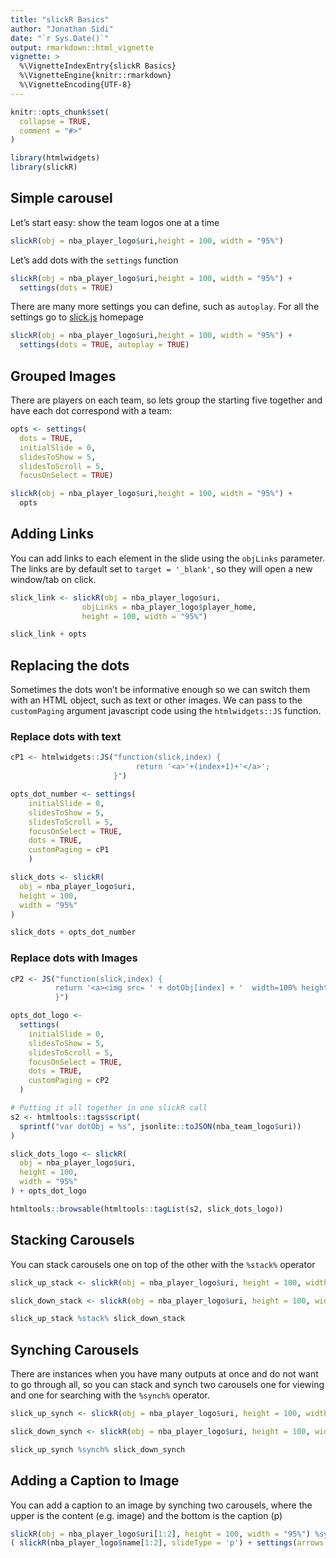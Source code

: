 ```yaml
---
title: "slickR Basics"
author: "Jonathan Sidi"
date: "`r Sys.Date()`"
output: rmarkdown::html_vignette
vignette: >
  %\VignetteIndexEntry{slickR Basics}
  %\VignetteEngine{knitr::rmarkdown}
  %\VignetteEncoding{UTF-8}
---
```


```r
knitr::opts_chunk$set(
  collapse = TRUE,
  comment = "#>"
)
```


```r
library(htmlwidgets)
library(slickR)
```

## Simple carousel
Let's start easy: show the team logos one at a time

```r

slickR(obj = nba_player_logo$uri,height = 100, width = "95%")

```

Let's add dots with the `settings` function

```r

slickR(obj = nba_player_logo$uri,height = 100, width = "95%") + 
  settings(dots = TRUE)

```

There are many more settings you can define, such as `autoplay`. For all the settings go to [slick.js](http://kenwheeler.github.io/slick) homepage

```r

slickR(obj = nba_player_logo$uri,height = 100, width = "95%") + 
  settings(dots = TRUE, autoplay = TRUE)

```

## Grouped Images

There are players on each team, so lets group the starting five together and have each dot correspond with a team:

```r

opts <- settings(
  dots = TRUE,
  initialSlide = 0,
  slidesToShow = 5, 
  slidesToScroll = 5, 
  focusOnSelect = TRUE)

slickR(obj = nba_player_logo$uri,height = 100, width = "95%") + 
  opts

```

## Adding Links

You can add links to each element in the slide using the `objLinks` parameter. The links are by default set to `target = '_blank'`, so they will open a new window/tab on click.

```r

slick_link <- slickR(obj = nba_player_logo$uri,
                objLinks = nba_player_logo$player_home,
                height = 100, width = "95%") 

slick_link + opts
```

## Replacing the dots

Sometimes the dots won't be informative enough so we can switch them with an HTML object, such as text or other images. We can pass to the `customPaging` argument javascript code using the `htmlwidgets::JS` function. 

### Replace dots with text

```r

cP1 <- htmlwidgets::JS("function(slick,index) {
                            return '<a>'+(index+1)+'</a>';
                       }")

opts_dot_number <- settings(
    initialSlide = 0,
    slidesToShow = 5,
    slidesToScroll = 5,
    focusOnSelect = TRUE,
    dots = TRUE,
    customPaging = cP1
    )

slick_dots <- slickR(
  obj = nba_player_logo$uri,
  height = 100,
  width = "95%"
)

slick_dots + opts_dot_number

```

### Replace dots with Images

```r

cP2 <- JS("function(slick,index) {
          return '<a><img src= ' + dotObj[index] + '  width=100% height=100%></a>';
          }")

opts_dot_logo <- 
  settings(
    initialSlide = 0,
    slidesToShow = 5,
    slidesToScroll = 5,
    focusOnSelect = TRUE,
    dots = TRUE,
    customPaging = cP2
  )

# Putting it all together in one slickR call
s2 <- htmltools::tags$script(
  sprintf("var dotObj = %s", jsonlite::toJSON(nba_team_logo$uri))
)

slick_dots_logo <- slickR(
  obj = nba_player_logo$uri,
  height = 100,
  width = "95%"
) + opts_dot_logo

htmltools::browsable(htmltools::tagList(s2, slick_dots_logo))
```

## Stacking Carousels

You can stack carousels one on top of the other with the `%stack%` operator

```r

slick_up_stack <- slickR(obj = nba_player_logo$uri, height = 100, width = "95%")

slick_down_stack <- slickR(obj = nba_player_logo$uri, height = 100, width = "95%")

slick_up_stack %stack% slick_down_stack

```

## Synching Carousels

There are instances when you have many outputs at once and do not want to go through all, so you can stack and synch two carousels one for viewing and one for searching with the `%synch%` operator.

```r
slick_up_synch <- slickR(obj = nba_player_logo$uri, height = 100, width = "95%")

slick_down_synch <- slickR(obj = nba_player_logo$uri, height = 100, width = "95%")

slick_up_synch %synch% slick_down_synch

```

## Adding a Caption to Image

You can add a caption to an image by synching two carousels, where the upper is the content (e.g. image) and the bottom is the caption (p)

```r

slickR(obj = nba_player_logo$uri[1:2], height = 100, width = "95%") %synch%
( slickR(nba_player_logo$name[1:2], slideType = 'p') + settings(arrows = FALSE) )


```
